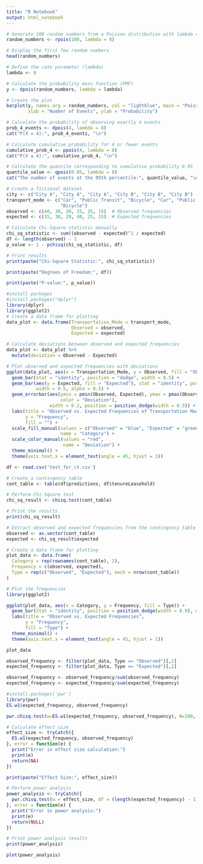 ```yaml
---
title: "R Notebook"
output: html_notebook
---
```


```r
# Generate 100 random numbers from a Poisson distribution with lambda = 8
random_numbers <- rpois(100, lambda = 8)

# Display the first few random numbers
head(random_numbers)
```

```r
# Define the rate parameter (lambda)
lambda <- 8

# Calculate the probability mass function (PMF)
y <- dpois(random_numbers, lambda = lambda)

# Create the plot
barplot(y, names.arg = random_numbers, col = "lightblue", main = "Poisson Distribution (lambda = 8)",
        xlab = "Number of Events", ylab = "Probability")

```
```r
# Calculate the probability of observing exactly 4 events
prob_4_events <- dpois(4, lambda = 8)
cat("P(X = 4):", prob_4_events, "\n")
```
```r
# Calculate cumulative probability for 4 or fewer events
cumulative_prob_4 <- ppois(4, lambda = 8)
cat("P(X ≤ 4):", cumulative_prob_4, "\n")
```


```r
# Calculate the quantile corresponding to cumulative probability 0.95
quantile_value <- qpois(0.95, lambda = 8)
cat("The number of events at the 95th percentile:", quantile_value, "\n")
```


```r
# Create a fictional dataset
city <- c("City A", "City A", "City A", "City B", "City B", "City B")
transport_mode <- c("Car", "Public Transit", "Bicycle", "Car", "Public Transit", 
                    "Bicycle")
observed <- c(40, 30, 20, 35, 25, 15)  # Observed frequencies
expected <- c(35, 30, 20, 40, 25, 15)  # Expected frequencies
```


```r
# Calculate Chi-Square statistic manually
chi_sq_statistic <- sum((observed - expected)^2 / expected)
df <- length(observed) - 1
p_value <- 1 - pchisq(chi_sq_statistic, df)
```


```r
# Print results
print(paste("Chi-Square Statistic:", chi_sq_statistic))

print(paste("Degrees of Freedom:", df))

print(paste("P-value:", p_value))
```


```r
#install packages
#install.packages("dplyr")
library(dplyr)
library(ggplot2)
# Create a data frame for plotting
data_plot <- data.frame(Transportation_Mode = transport_mode,
                        Observed = observed,
                        Expected = expected)

# Calculate deviations between observed and expected frequencies
data_plot <- data_plot %>%
  mutate(deviation = Observed - Expected)

# Plot observed and expected frequencies with deviations
ggplot(data_plot, aes(x = Transportation_Mode, y = Observed, fill = "Observed")) +
  geom_bar(stat = "identity", position = "dodge", width = 0.5) +
  geom_bar(aes(y = Expected, fill = "Expected"), stat = "identity", position = "dodge", 
           width = 0.5, alpha = 0.5) +
  geom_errorbar(aes(ymin = pmin(Observed, Expected), ymax = pmax(Observed, Expected), 
                    color = "Deviation"), 
                width = 0.2, position = position_dodge(width = 0.5)) +
  labs(title = "Observed vs. Expected Frequencies of Transportation Modes",
       y = "Frequency",
       fill = "") +
  scale_fill_manual(values = c("Observed" = "blue", "Expected" = "green"),
                    name = "Category") +
  scale_color_manual(values = "red",
                     name = "Deviation") +
  theme_minimal() +
  theme(axis.text.x = element_text(angle = 45, hjust = 1))
```


```r
df <- read.csv('test_for_ct.csv')
```


```r
# Create a contingency table
cont_table <- table(df$predictions, df$tenureLeasehold)

# Perform Chi-Square test
chi_sq_result <- chisq.test(cont_table)

# Print the results
print(chi_sq_result)
```


```r
# Extract observed and expected frequencies from the contingency table
observed <- as.vector(cont_table)
expected <- chi_sq_result$expected

# Create a data frame for plotting
plot_data <- data.frame(
  Category = rep(rownames(cont_table), 2),
  Frequency = c(observed, expected),
  Type = rep(c("Observed", "Expected"), each = nrow(cont_table))
)

# Plot the frequencies
library(ggplot2)

ggplot(plot_data, aes(x = Category, y = Frequency, fill = Type)) +
  geom_bar(stat = "identity", position = position_dodge(width = 0.9), width = 0.7) +
  labs(title = "Observed vs. Expected Frequencies",
       y = "Frequency",
       fill = "Type") +
  theme_minimal() +
  theme(axis.text.x = element_text(angle = 45, hjust = 1))
```


```r
plot_data
```


```r
observed_frequency <- filter(plot_data, Type == "Observed")[,2]
expected_frequency <- filter(plot_data, Type == "Expected")[,2]
```


```r
observed_frequency <- observed_frequency/sum(observed_frequency)
expected_frequency <- expected_frequency/sum(expected_frequency)
```


```r
#install.packages('pwr')
library(pwr)
ES.w1(expected_frequency, observed_frequency)
```



```r
pwr.chisq.test(w=ES.w1(expected_frequency, observed_frequency), N=100, df=(12-1), sig.level=0.05)
```
```r
# Calculate effect size
effect_size <- tryCatch({
  ES.w1(expected_frequency, observed_frequency)
}, error = function(e) {
  print("Error in effect size calculation:")
  print(e)
  return(NA)
})

print(paste("Effect Size:", effect_size))

# Perform power analysis
power_analysis <- tryCatch({
  pwr.chisq.test(w = effect_size, df = (length(expected_frequency) - 1), power = 0.8, sig.level = 0.05)
}, error = function(e) {
  print("Error in power analysis:")
  print(e)
  return(NULL)
})

# Print power analysis results
print(power_analysis)

```




```r
plot(power_analysis)
```
